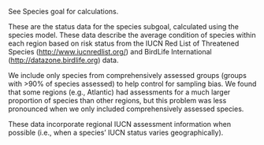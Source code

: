 See Species goal for calculations.

These are the status data for the species subgoal, calculated using the species model.  These data describe the average condition of species within each region based on risk status from the IUCN Red List of Threatened Species ([http://www.iucnredlist.org/](http://www.iucnredlist.org/)) and BirdLife International ([http://datazone.birdlife.org](http://datazone.birdlife.org)) data.  

We include only species from comprehensively assessed groups (groups with >90% of species assessed) to help control for sampling bias.  We found that some regions (e.g., Atlantic) had assessments for a much larger proportion of species than other regions, but this problem was less pronounced when we only included comprehensively assessed species.      

These data incorporate regional IUCN assessment information when possible (i.e., when a species' IUCN status varies geographically).